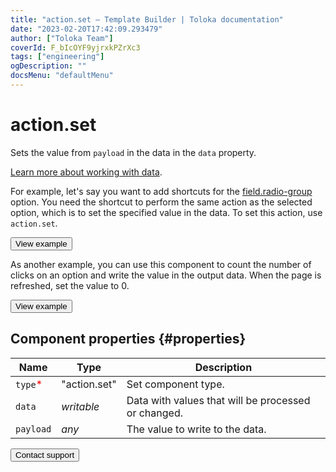 ```yaml
---
title: "action.set — Template Builder | Toloka documentation"
date: "2023-02-20T17:42:09.293479"
author: ["Toloka Team"]
coverId: F_bIcOYF9yjrxkPZrXc3
tags: ["engineering"]
ogDescription: ""
docsMenu: "defaultMenu"
---
```



# action.set

Sets the value from `payload` in the data in the `data` property.

[Learn more about working with data](/docs/template-builder/operations/work-with-data).

For example, let's say you want to add shortcuts for the [field.radio-group](/docs/template-builder/reference/field.radio-group) option. You need the shortcut to perform the same action as the selected option, which is to set the specified value in the data. To set this action, use `action.set`.

<Button themeColor="light" view="default" size="l" type="link" url="https://ya.cc/t/4YfJWA7y3tz3LC">View example</Button>

As another example, you can use this component to count the number of clicks on an option and write the value in the output data. When the page is refreshed, set the value to 0.

<Button themeColor="light" view="default" size="l" type="link" url="https://ya.cc/t/IN4-Mm2I3tz3Rt">View example</Button>

## Component properties {#properties}

**Name** | **Type** | **Description**
----- | ----- | -----
`type`<span style="color: red">\*</span> | "action.set" | Set component type.
`data` | _writable_ | Data with values that will be processed or changed.
`payload` | _any_ | The value to write to the data.

<Button themeColor="light" view="default" size="l" type="link" url="/docs/guide/troubleshooting/support?form-source=template-builder-reference-action-set">Contact support</Button>
